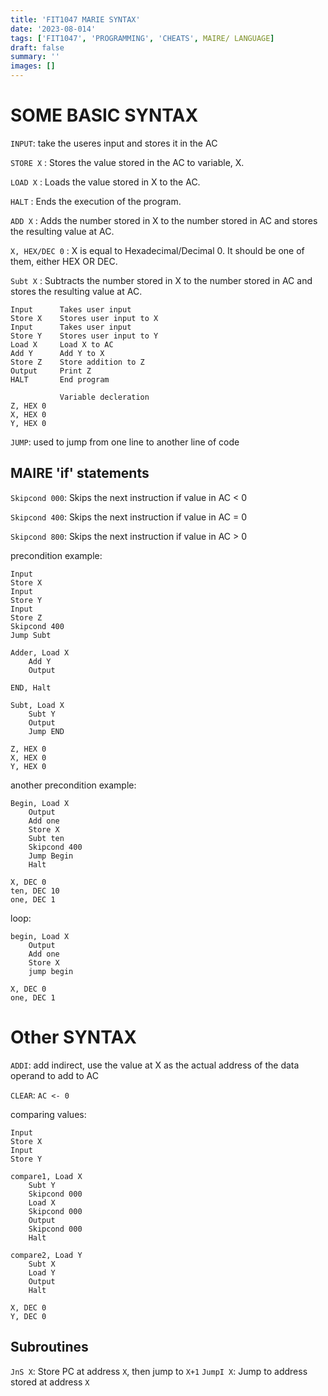```yaml
---
title: 'FIT1047 MARIE SYNTAX'
date: '2023-08-014'
tags: ['FIT1047', 'PROGRAMMING', 'CHEATS', MAIRE/ LANGUAGE]
draft: false
summary: ''
images: []
---
```


# SOME BASIC SYNTAX

`INPUT`: take the useres input and stores it in the AC

`STORE X` : Stores the value stored in the AC to variable, X.

`LOAD X` : Loads the value stored in X to the AC.

`HALT` : Ends the execution of the program.

`ADD X` : Adds the number stored in X to the number stored in AC and stores the resulting value at AC.

`X, HEX/DEC 0` : X is equal to Hexadecimal/Decimal 0. It should be one of them, either HEX OR DEC.

`Subt X` : Subtracts the number stored in X to the number stored in AC and stores the resulting value at AC.

```
Input      Takes user input
Store X    Stores user input to X
Input      Takes user input
Store Y    Stores user input to Y
Load X     Load X to AC
Add Y      Add Y to X
Store Z    Store addition to Z
Output     Print Z
HALT       End program

           Variable decleration
Z, HEX 0
X, HEX 0
Y, HEX 0
```

`JUMP`: used to jump from one line to another line of code

## MAIRE 'if' statements

`Skipcond 000`: Skips the next instruction if value in AC < 0

`Skipcond 400`: Skips the next instruction if value in AC = 0

`Skipcond 800`: Skips the next instruction if value in AC > 0

precondition example:

```
Input
Store X
Input
Store Y
Input
Store Z
Skipcond 400
Jump Subt

Adder, Load X
	Add Y
	Output

END, Halt

Subt, Load X
	Subt Y
    Output
	Jump END

Z, HEX 0
X, HEX 0
Y, HEX 0
```

another precondition example:

```
Begin, Load X
	Output
	Add one
    Store X
    Subt ten
    Skipcond 400
    Jump Begin
    Halt

X, DEC 0
ten, DEC 10
one, DEC 1
```

loop:

```
begin, Load X
	Output
    Add one
    Store X
    jump begin

X, DEC 0
one, DEC 1
```

# Other SYNTAX

`ADDI`: add indirect, use the value at X as the actual address of the data operand to add to AC

`CLEAR`: `AC <- 0`

comparing values:

```
Input
Store X
Input
Store Y

compare1, Load X
	Subt Y
    Skipcond 000
    Load X
    Skipcond 000
    Output
    Skipcond 000
   	Halt

compare2, Load Y
	Subt X
    Load Y
    Output
	Halt

X, DEC 0
Y, DEC 0
```

## Subroutines

`JnS X`: Store PC at address `X`, then jump to `X+1`
`JumpI X`: Jump to address stored at address `X`
